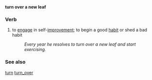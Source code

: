 '''turn over a new leaf'''
=== Verb ===
# to [[engage]] in self-[[improve]]ment; to begin a good [[habit]] or shed a bad habit
#:''Every year he resolves to turn over a new leaf and start exercising.''

===See also===
[[turn]] [[turn_over]]